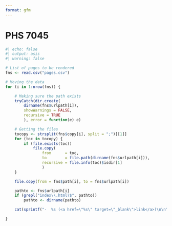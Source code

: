 ```yaml
---
format: gfm
---
```


# PHS 7045

```r
#| echo: false
#| output: asis 
#| warning: false

# List of pages to be rendered
fns <- read.csv("pages.csv")

# Moving the data
for (i in 1:nrow(fns)) {

    # Making sure the path exists
    tryCatch(dir.create(
        dirname(fns$urlpath[i]),
        showWarnings = FALSE,
        recursive = TRUE
        ), error = function(e) e)    

    # Getting the files
    tocopy <- strsplit(fns$copy[i], split = ";")[[1]]
    for (toc in tocopy) {
        if (file.exists(toc))
            file.copy(
                from      = toc,
                to        = file.path(dirname(fns$urlpath[i])),
                recursive = file.info(toc)$isdir[1]
                )
    }

    file.copy(from = fns$path[i], to = fns$urlpath[i])

    pathto <- fns$urlpath[i]
    if (grepl("index\\.html?$", pathto))
        pathto <- dirname(pathto)

    cat(sprintf("-  %s (<a href=\"%s\" target=\"_blank\">link</a>)\n\n", fns$name[i], pathto))

}
```